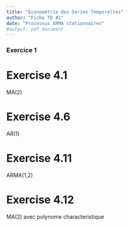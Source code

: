 ```yaml
---
title: "Économétrie des Séries Temporelles"
author: "Fiche TD #2"
date: "Processus ARMA stationnaires"
#output: pdf_document
---
```


### Exercice 1

# Exercise 4.1

MA(2)

# Exercise 4.6

AR(1)

# Exercise 4.11

ARMA(1,2)

# Exercise 4.12

MA(2) avec polynome characteristique